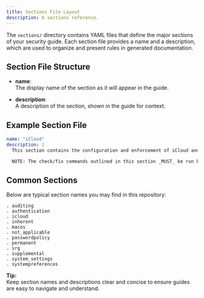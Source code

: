 ```yaml
---
title: Sections File Layout
description: A sections reference.
---
```


The `sections/` directory contains YAML files that define the major sections of your security guide. Each section file provides a name and a description, which are used to organize and present rules in generated documentation.

## Section File Structure

- **name**:  
  The display name of the section as it will appear in the guide.

- **description**:  
  A description of the section, shown in the guide for context.

## Example Section File

```yaml
name: "iCloud"
description: |
  This section contains the configuration and enforcement of iCloud and the Apple ID service settings.

  NOTE: The check/fix commands outlined in this section _MUST_ be run by a user with elevated privileges.
```

## Common Sections

Below are typical section names you may find in this repository:

```
. auditing
. authentication
. icloud
. inherent
. macos
. not_applicable
. passwordpolicy
. permanent
. srg
. supplemental
. system_settings
. systempreferences
```

**Tip:**  
Keep section names and descriptions clear and concise to ensure guides are easy to navigate and understand.
